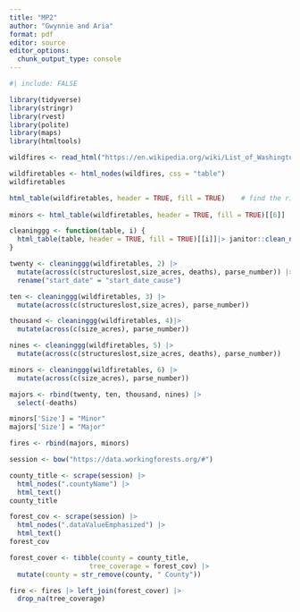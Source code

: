 ```yaml
---
title: "MP2"
author: "Gwynnie and Aria"
format: pdf
editor: source
editor_options: 
  chunk_output_type: console
---
```

```r
#| include: FALSE

library(tidyverse)
library(stringr)
library(rvest)
library(polite)
library(maps)
library(htmltools)
```


```r
wildfires <- read_html("https://en.wikipedia.org/wiki/List_of_Washington_wildfires")

wildfiretables <- html_nodes(wildfires, css = "table") 
wildfiretables

html_table(wildfiretables, header = TRUE, fill = TRUE)    # find the right table
  
minors <- html_table(wildfiretables, header = TRUE, fill = TRUE)[[6]]

```

```r
cleaninggg <- function(table, i) {
  html_table(table, header = TRUE, fill = TRUE)[[i]]|> janitor::clean_names() |> select(-notes, -image, -injuries, -complex_name)
}

twenty <- cleaninggg(wildfiretables, 2) |> 
  mutate(across(c(structureslost,size_acres, deaths), parse_number)) |>
  rename("start_date" = "start_date_cause")

ten <- cleaninggg(wildfiretables, 3) |>
  mutate(across(c(structureslost,size_acres), parse_number))

thousand <- cleaninggg(wildfiretables, 4)|> 
  mutate(across(c(size_acres), parse_number))

nines <- cleaninggg(wildfiretables, 5) |> 
  mutate(across(c(structureslost,size_acres, deaths), parse_number))

minors <- cleaninggg(wildfiretables, 6) |>
  mutate(across(c(size_acres), parse_number)) 

majors <- rbind(twenty, ten, thousand, nines) |>
  select(-deaths)

minors['Size'] = "Minor"
majors['Size'] = "Major"

fires <- rbind(majors, minors)
```

```r
session <- bow("https://data.workingforests.org/#")

county_title <- scrape(session) |>
  html_nodes(".countyName") |>
  html_text()
county_title

forest_cov <- scrape(session) |>
  html_nodes(".dataValueEmphasized") |>
  html_text()
forest_cov

forest_cover <- tibble(county = county_title, 
                    tree_coverage = forest_cov) |>
  mutate(county = str_remove(county, " County"))

fire <- fires |> left_join(forest_cover) |>
  drop_na(tree_coverage)
```

